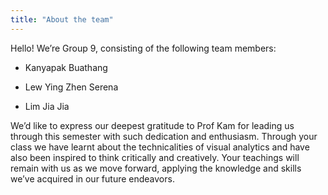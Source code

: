 ```yaml
---
title: "About the team"
---
```


Hello! We're Group 9, consisting of the following team members:

-   Kanyapak Buathang

-   Lew Ying Zhen Serena

-   Lim Jia Jia

We'd like to express our deepest gratitude to Prof Kam for leading us through this semester with such dedication and enthusiasm. Through your class we have learnt about the technicalities of visual analytics and have also been inspired to think critically and creatively. Your teachings will remain with us as we move forward, applying the knowledge and skills we've acquired in our future endeavors.
